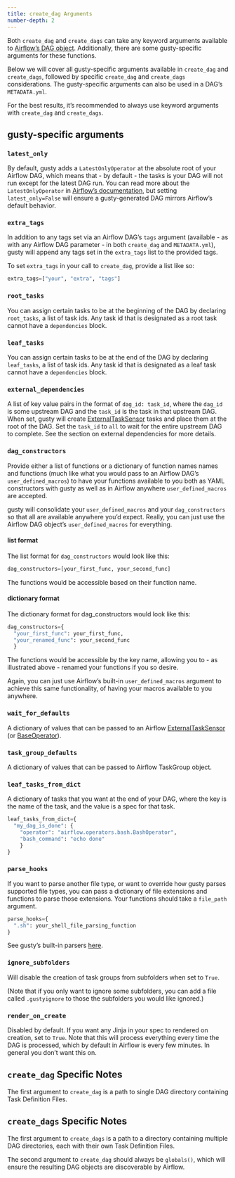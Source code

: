 ```yaml
---
title: create_dag Arguments
number-depth: 2
---
```


Both `create_dag` and `create_dags` can take any keyword arguments available to [Airflow's DAG object](https://airflow.apache.org/docs/apache-airflow/stable/_api/airflow/models/dag/index.html#airflow.models.dag.DAG). Additionally, there are some gusty-specific arguments for these functions.

Below we will cover all gusty-specific arguments available in `create_dag` and `create_dags`, followed by specific `create_dag` and `create_dags` considerations. The gusty-specific arguments can also be used in a DAG's `METADATA.yml`.

For the best results, it's recommended to always use keyword arguments with `create_dag` and `create_dags`.

## gusty-specific arguments

### `latest_only`

By default, gusty adds a `LatestOnlyOperator` at the absolute root of your Airflow DAG, which means that - by default - the tasks is your DAG will not run except for the latest DAG run. You can read more about the `LatestOnlyOperator` in [Airflow's documentation](https://airflow.apache.org/docs/apache-airflow/stable/_api/airflow/operators/latest_only/index.html#airflow.operators.latest_only.LatestOnlyOperator), but setting `latest_only=False` will ensure a gusty-generated DAG mirrors Airflow's default behavior.

### `extra_tags`

In addition to any tags set via an Airflow DAG's `tags` argument (available - as with any Airflow DAG parameter - in both `create_dag` and `METADATA.yml`), gusty will append any tags set in the `extra_tags` list to the provided tags.

To set `extra_tags` in your call to `create_dag`, provide a list like so:

```python
extra_tags=["your", "extra", "tags"]
```

### `root_tasks`

You can assign certain tasks to be at the beginning of the DAG by declaring `root_tasks`, a list of task ids. Any task id that is designated as a root task cannot have a `dependencies` block.

### `leaf_tasks`

You can assign certain tasks to be at the end of the DAG by declaring `leaf_tasks`, a list of task ids. Any task id that is designated as a leaf task cannot have a `dependencies` block.

### `external_dependencies`

A list of key value pairs in the format of `dag_id: task_id`, where the `dag_id` is some upstream DAG and the `task_id` is the task in that upstream DAG. When set, gusty will create [ExternalTaskSensor](https://airflow.apache.org/docs/apache-airflow/stable/_api/airflow/sensors/external_task/index.html#airflow.sensors.external_task.ExternalTaskSensor) tasks and place them at the root of the DAG. Set the `task_id` to `all` to wait for the entire upstream DAG to complete. See the section on external dependencies for more details.

### `dag_constructors`

Provide either a list of functions or a dictionary of function names names and functions (much like what you would pass to an Airflow DAG's `user_defined_macros`) to have your functions available to you both as YAML constructors with gusty as well as in Airflow anywhere `user_defined_macros` are accepted.

gusty will consolidate your `user_defined_macros` and your `dag_constructors` so that all are available anywhere you'd expect. Really, you can just use the Airflow DAG object's `user_defined_macros` for everything.

#### list format

The list format for `dag_constructors` would look like this:

```python
dag_constructors=[your_first_func, your_second_func]
```

The functions would be accessible based on their function name.

#### dictionary format

The dictionary format for dag_constructors would look like this:

```python
dag_constructors={
  "your_first_func": your_first_func,
  "your_renamed_func": your_second_func
  }
```

The functions would be accessible by the key name, allowing you to - as illustrated above - renamed your functions if you so desire.

Again, you can just use Airflow's built-in `user_defined_macros` argument to achieve this same functionality, of having your macros available to you anywhere.

### `wait_for_defaults`

A dictionary of values that can be passed to an Airflow [ExternalTaskSensor](https://airflow.apache.org/docs/apache-airflow/stable/_api/airflow/sensors/external_task/index.html#airflow.sensors.external_task.ExternalTaskSensor) (or [BaseOperator](https://airflow.apache.org/docs/apache-airflow/stable/_api/airflow/models/baseoperator/index.html#airflow.models.baseoperator.BaseOperatorMeta)).

### `task_group_defaults`

A dictionary of values that can be passed to Airflow TaskGroup object.

### `leaf_tasks_from_dict`

A dictionary of tasks that you want at the end of your DAG, where the key is the name of the task, and the value is a spec for that task.

```python
leaf_tasks_from_dict={
  "my_dag_is_done": {
    "operator": "airflow.operators.bash.BashOperator",
    "bash_command": "echo done"
    }
}
```

### `parse_hooks`

If you want to parse another file type, or want to override how gusty parses supported file types, you can pass a dictionary of file extensions and functions to parse those extensions. Your functions should take a `file_path` argument.

```python
parse_hooks={
  ".sh": your_shell_file_parsing_function
}
```

See gusty's built-in parsers [here](https://github.com/pipeline-tools/gusty/blob/main/gusty/parsing/parsers.py). 

### `ignore_subfolders`

Will disable the creation of task groups from subfolders when set to `True`.

(Note that if you only want to ignore some subfolders, you can add a file called `.gustyignore` to those the subfolders you would like ignored.)

### `render_on_create`

Disabled by default. If you want any Jinja in your spec to rendered on creation, set to `True`. Note that this will process everything every time the DAG is processed, which by default in Airflow is every few minutes. In general you don't want this on.

## `create_dag` Specific Notes

The first argument to `create_dag` is a path to single DAG directory containing Task Definition Files.

## `create_dags` Specific Notes 

The first argument to `create_dags` is a path to a directory containing multiple DAG directories, each with their own Task Definition Files.

The second argument to `create_dag` should always be `globals()`, which will ensure the resulting DAG objects are discoverable by Airflow.
